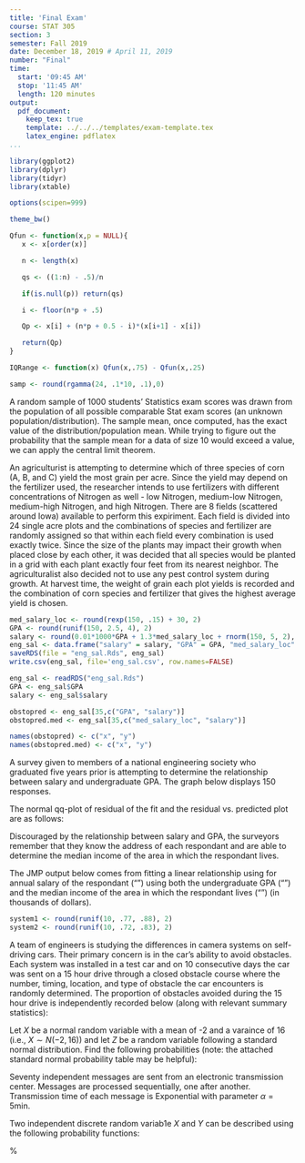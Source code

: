 ```yaml
---
title: 'Final Exam'
course: STAT 305
section: 3
semester: Fall 2019
date: December 18, 2019 # April 11, 2019
number: "Final"
time:
  start: '09:45 AM'
  stop: '11:45 AM'
  length: 120 minutes
output:
  pdf_document:
    keep_tex: true
    template: ../../../templates/exam-template.tex
    latex_engine: pdflatex
...
```


```r
library(ggplot2)
library(dplyr)
library(tidyr)
library(xtable)

options(scipen=999)

theme_bw()

Qfun <- function(x,p = NULL){
   x <- x[order(x)]

   n <- length(x)

   qs <- ((1:n) - .5)/n

   if(is.null(p)) return(qs)

   i <- floor(n*p + .5)

   Qp <- x[i] + (n*p + 0.5 - i)*(x[i+1] - x[i])

   return(Qp)
}

IQRange <- function(x) Qfun(x,.75) - Qfun(x,.25)

samp <- round(rgamma(24, .1*10, .1),0)
```

\question[2]
A random sample of 1000 students' Statistics exam scores was drawn from the population of all possible comparable Stat exam scores (an unknown population/distribution). The sample mean, once computed, has the exact value of the distribution/population mean.
\begin{oneparchoices}
\choice True
\choice False
\end{oneparchoices}
\vspace{0.5cm}

\question[2]
While trying to figure out the probability that the sample mean for a data of size 10 would exceed a value, we can apply the central limit theorem.
\begin{oneparchoices}
\choice True
\choice False
\end{oneparchoices}
\vspace{0.5cm}

\question
An agriculturist is attempting to determine which of three species of corn (A, B, and C) yield the most grain per acre.
Since the yield may depend on the fertilizer used, the researcher intends to use fertilizers with different concentrations of Nitrogen as well - low Nitrogen, medium-low Nitrogen, medium-high Nitrogen, and high Nitrogen.
There are 8 fields (scattered around Iowa) available to perform this expiriment. 
Each field is divided into 24 single acre plots and the combinations of species and fertilizer are randomly assigned so that within each field every combination is used exactly twice. 
Since the size of the plants may impact their growth when placed close by each other, it was decided that all species would be planted in a grid with each plant exactly four feet from its nearest neighbor.
The agriculturalist also decided not to use any pest control system during growth.
At harvest time, the weight of grain each plot yields is recorded and the combination of corn species and fertilizer that gives the highest average yield is chosen.

\qparts{
\part[2] Explain why this is an experiment and not an observational study. \vspace{2cm}
\part Identify each of the following and describe them as numeric (in which case, identify whether it is continuous or discrete) or categorcial (in which case list the possible levels). \vspace{1cm}
\begin{subparts}
   \subpart[2] Identify the response variable(s): \vspace{2cm}
   \subpart[2] Identify the experimental variable(s): \vspace{2cm}
   \subpart[2] Blocking variable(s): \vspace{2cm}
\end{subparts}
\part[2] Identify two controlled variables used in this process. \vspace{2cm}
}

\newpage
\question
```r
med_salary_loc <- round(rexp(150, .15) + 30, 2)
GPA <- round(runif(150, 2.5, 4), 2)
salary <- round(0.01*1000*GPA + 1.3*med_salary_loc + rnorm(150, 5, 2), 2)
eng_sal <- data.frame("salary" = salary, "GPA" = GPA, "med_salary_loc" = med_salary_loc)
saveRDS(file = "eng_sal.Rds", eng_sal)
write.csv(eng_sal, file='eng_sal.csv', row.names=FALSE)

eng_sal <- readRDS("eng_sal.Rds")
GPA <- eng_sal$GPA
salary <- eng_sal$salary

obstopred <- eng_sal[35,c("GPA", "salary")]
obstopred.med <- eng_sal[35,c("med_salary_loc", "salary")]

names(obstopred) <- c("x", "y")
names(obstopred.med) <- c("x", "y")
```

A survey given to members of a national engineering society who graduated five years prior is attempting to determine the relationship between salary and undergraduate GPA.
The graph below displays 150 responses.

\begin{center}
```r
p1<-ggplot(data = eng_sal, aes(x = GPA, y = salary)) + geom_point() + theme_bw() + xlab('GPA') + ylab('Salary (in thousands of dollars)')+ggtitle(subtitle = "Scatter plot of salary against GPA", label = "")

p2<-ggplot(data = eng_sal, aes(x = med_salary_loc, y = salary)) + geom_point() + theme_bw() + xlab('Median Salary Income') + ylab('Salary (in thousands of dollars)')+ggtitle(subtitle = "Scatter plot of salary against Median Salary Income", label = "")
gridExtra::grid.arrange(p1, p2, nrow=1, bottom="scatter plot of salary vs. experimental variables")
```
\end{center}

The normal qq-plot of residual of the fit and the residual vs. predicted plot are as follows:

\vspace{0.5cm}
\centerline{\includegraphics[scale=0.8]{salary_res}\includegraphics[scale=0.8]{salary_q}}
\captionof{figure}{Residual vs. predicted variables (the left) and Normal quantile plot (the right)}

\vspace{0.5cm}

\qparts{
\part[2] Looking at the two plots above, are the assumptions of the regression model met?
}
\newpage
Discouraged by the relationship between salary and GPA, the surveyors remember that they know the address of each respondant and are able to determine the median income of the area in which the respondant lives. 

The JMP output below comes from fitting a linear relationship using for annual salary of the respondant ("\verb!salary!") using both the undergraduate GPA ("\verb!GPA!") and the median income of the area in which the respondant lives ("\verb!med_salary_loc!") (in thousands of dollars).

\vspace{1cm}
\centerline{\includegraphics[scale=1]{salary_fit}}
\vspace{1cm}

\qparts{
\part[3] Using the JMP output, write the equation of the fitted multivariate linear relationship between GPA, median salary income  and salary 

\hfill \fbox{ \textcolor[rgb]{1.00,1.00,1.00}{$\bigcap$} \hskip -0.4cm $\hat y =$ \hspace{10cm}}
\vspace{3cm}
\newpage
\part[3] Using this fitted multivariate linear relationship, what do we suppose the salary would be for an engineer with a undergraduate GPA of `r eng_sal[43, "GPA"]` living in a location with a median income of `r eng_sal[43, 'med_salary_loc']` thousand dollars?

\hfill \fbox{ \textcolor[rgb]{1.00,1.00,1.00}{$\bigcap$} \hskip -0.4cm $\hat y =$ \hspace{10cm}}
\vspace{3cm}
\part[3] The actual salary of one engineer surveyed with a undergraduate GPA of `r eng_sal[43, "GPA"]` living in a location with a median income of \$`r prettyNum(1000*eng_sal[43, 'med_salary_loc'], big.mark=',')` was \$`r prettyNum(1000*eng_sal[43, 'salary'], big.mark=',')`.  What is the residual for this specific engineer's actual salary using the fitted multivariate linear relationship? 
\hfill \fbox{ \textcolor[rgb]{1.00,1.00,1.00}{$\bigcap$} \hskip -0.4cm $\text e =$ \hspace{2cm}}
\vspace{4cm}
\part[3] For the linear relationship, find \(r\), the sample correlation coeffecient and \(R^2\), the coeffecient of determination.
\hfill \fbox{ \textcolor[rgb]{1.00,1.00,1.00}{$\bigcap$} \hskip -0.4cm $r=$ \hspace{2cm}}

\hfill \fbox{ \textcolor[rgb]{1.00,1.00,1.00}{$\bigcap$} \hskip -0.4cm $R^2=$ \hspace{2cm}}


\vspace{3cm}
\part[2] For your response for \(R^2\) in previous part, provide an interpretation.\vspace{3cm}
\part[3] Provide an estimate for $\sigma^2$. 
\hfill \fbox{ \textcolor[rgb]{1.00,1.00,1.00}{$\bigcap$} \hskip -0.4cm $\hat\sigma^2 = s_{SF}^2=$ \hspace{2cm}}
\vspace{2cm}
\newpage
\part[3] Provide an estimate for the \emph{variance} of the coefficient of \emph{GPA}. 
\hfill \fbox{ \textcolor[rgb]{1.00,1.00,1.00}{$\bigcap$} \hskip -0.4cm $\text{Var}(b_1) =$ \hspace{2cm}}
\vspace{3cm}
\part[5] Calculate and intepret the $95\%$ two-sided confidence interval for the coefficient of \emph{GPA}. 
\hfill \fbox{ \textcolor[rgb]{1.00,1.00,1.00}{$\bigcap$} \hskip -0.4cm $(\hspace{3cm},\hspace{3cm} )$ }
\vspace{6cm}

\part[10] Conduct a formal hypothesis test at the $\alpha = 0.05$ significance level to determine if there is significance relationship between salary (y) and  \emph{median salary income} $(x_1)$, holding GPA constant. \\
\emph{Note: Write down all six steps for full credit.}
}

\newpage
\text{You may use this blank space for completing the steps of hypothesis test}\vspace{8cm}



\question 
```r
system1 <- round(runif(10, .77, .88), 2)
system2 <- round(runif(10, .72, .83), 2)
```
A team of engineers is studying the differences in camera systems on self-driving cars. Their primary concern is in the car's ability to avoid obstacles. 
Each system was installed in a test car and on 10 consecutive days the car was sent on a 15 hour drive through a closed obstacle course where the number, timing, location, and type of obstacle the car encounters is randomly determined.
The proportion of obstacles avoided during the 15 hour drive is independently recorded below (along with relevant summary statistics):
\begin{itemize}
\item System 1: `r system1` (with $\bar{x_1} = `r round(mean(system1), 2)`, s_1^2 = `r round(var(system1), 4)`$)
\item System 2: `r system2` (with $\bar{x_2} = `r round(mean(system2), 2)`, s_2^2 = `r round(var(system2), 4)`$)
\end{itemize}
\emph{Note: there are 10 sample data of each system. i.e $n_1= n_2= 10$}
\vspace{.3cm}
\qparts{
\part[3] Provide a 95\% confidence interval for the mean proportion of obstacles avoided on the course using System 1.
\hfill \fbox{ \textcolor[rgb]{1.00,1.00,1.00}{$\bigcap$} \hskip -0.4cm $(\hspace{3cm},\hspace{3cm} )$ }
\vspace{4cm}
\part[3] Provide a one-sided 95\% lower bound confidence interval for the mean proportion of obstacles avoided on the course using System 2. 
\hfill \fbox{ \textcolor[rgb]{1.00,1.00,1.00}{$\bigcap$} \hskip -0.4cm $(\hspace{3cm},\hspace{3cm} )$ }
\vspace{3cm}
\newpage
\part[3] Assuming that the proportion of obstacles avoided is roughly normally distributed and that the both systems have the same variance in proportion of obstacles avoided, conduct a hypothesis test at the $\alpha = 0.05$ significance level for the claim that the true mean of the obstackes avoided of the two systems are significantly different.\\
\emph{Note: Write down all six steps for full credit.}
 \vspace{4cm} 
}

\newpage
\question
Let $X$ be a normal random variable with a mean of -2 and a varaince of 16 (i.e., $X \sim N(-2, 16)$) and let $Z$ be a random variable following a standard normal distribution.
Find the following probabilities (note: the attached standard normal probability table may be helpful):

\qparts{
\part[2] $P(Z \le 1.0)$ \vspace{3cm}
\part[2] $P(|Z| \le 2.5)$ \vspace{3cm}
\part[2] $P(-8 \le X < 1)$ \vspace{4cm}
\part[3] $P(|X| \ge 4)$ \vspace{4cm}
}


\newpage
 \question
Seventy independent messages are sent from an electronic transmission center.  Messages are processed sequentially, one after another.  Transmission time of each message is Exponential with parameter $\alpha = 5$min.  
\qparts{
\part[3] what are the expected value and variance of the sample mean of all 70 messages? 

\hfill \fbox{ \textcolor[rgb]{1.00,1.00,1.00}{$\bigcap$} \hskip-0.4cm $\text{E}(\overline{X}) =$ \hspace{2.35cm}}

\hfill \fbox{ \textcolor[rgb]{1.00,1.00,1.00}{$\bigcap$} \hskip-0.4cm $\text{Var}(\overline{X}) =$ \hspace{2cm}}
\vspace{4cm}

\part[3] Find the probability that the average of all 70 messages are transmitted in less than 12 minutes. 
\hfill \fbox{ \textcolor[rgb]{1.00,1.00,1.00}{$\bigcap$} \hskip-0.4cm $\text{p} =$ \hspace{2cm}}
\vspace{4cm}
}



\newpage

\question
 Two independent discrete random variab1e $X$ and  $Y$ can be described using the following probability functions:

\begin{table}[ht]
\begin{minipage}[b]{0.5\linewidth}\centering
\begin{tabular}{c|cccc}
%\hline
$x$ &$-1$& 0&1&2\\
\hline
$f_X(x)$ & 0.2&0.3 & 0.3&0.2\\
%\hline
\end{tabular}
\end{minipage}
\hspace{0.5cm}
\begin{minipage}[b]{0.5\linewidth}
\centering
\begin{tabular}{c|cccc}
%\hline
$y$ &1& 2&3&4\\
\hline
$f_Y(y)$ & 0.3&0.2 & 0.2&0.3\\
%\hline
\end{tabular}
\end{minipage}
\end{table}
%

\qparts{
\part[4] Find the means and standard deviations for $X$ and $Y$
respectively.

\vskip 8cm

 \hfill
\fbox{ \textcolor[rgb]{1.00,1.00,1.00}{$\bigcap$} \hskip -0.4cm
$\mu_X$ = \hspace{2cm} $\sigma_X=$\hspace{2cm}}

 \hfill
\fbox{ \textcolor[rgb]{1.00,1.00,1.00}{$\bigcap$} \hskip -0.4cm
$\mu_Y$ = \hspace{2cm} $\sigma_Y=$\hspace{2cm}}

\part[2] Find  the mean and standard deviation
for the random variable $2X - 3Y + 5$.

\vskip 3cm

 \hfill
\fbox{ \textcolor[rgb]{1.00,1.00,1.00}{$\bigcap$} \hskip -0.4cm mean
= \hspace{2cm} s.d=\hspace{2cm}}
}


